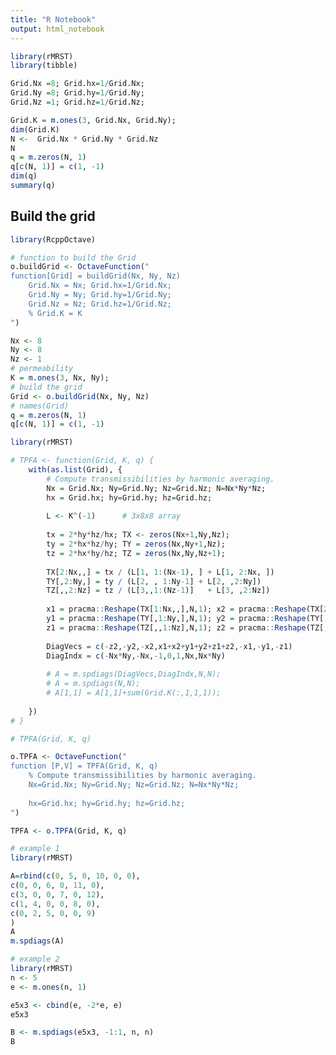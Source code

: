 ```yaml
---
title: "R Notebook"
output: html_notebook
---
```


```r
library(rMRST)
library(tibble)

Grid.Nx =8; Grid.hx=1/Grid.Nx;
Grid.Ny =8; Grid.hy=1/Grid.Ny;
Grid.Nz =1; Grid.hz=1/Grid.Nz;

Grid.K = m.ones(3, Grid.Nx, Grid.Ny);
dim(Grid.K)
N <-  Grid.Nx * Grid.Ny * Grid.Nz
N
q = m.zeros(N, 1) 
q[c(N, 1)] = c(1, -1)
dim(q)
summary(q)
```

## Build the grid

```r
library(RcppOctave)

# function to build the Grid
o.buildGrid <- OctaveFunction("
function[Grid] = buildGrid(Nx, Ny, Nz)
    Grid.Nx = Nx; Grid.hx=1/Grid.Nx;
    Grid.Ny = Ny; Grid.hy=1/Grid.Ny;
    Grid.Nz = Nz; Grid.hz=1/Grid.Nz;
    % Grid.K = K
")

Nx <- 8
Ny <- 8
Nz <- 1
# permeability
K = m.ones(3, Nx, Ny);
# build the grid
Grid <- o.buildGrid(Nx, Ny, Nz)
# names(Grid)
q = m.zeros(N, 1) 
q[c(N, 1)] = c(1, -1)
```

```r
library(rMRST)

# TPFA <- function(Grid, K, q) {
    with(as.list(Grid), {
        # Compute transmissibilities by harmonic averaging.
        Nx = Grid.Nx; Ny=Grid.Ny; Nz=Grid.Nz; N=Nx*Ny*Nz;
        hx = Grid.hx; hy=Grid.hy; hz=Grid.hz;
        
        L <- K^(-1)      # 3x8x8 array
        
        tx = 2*hy*hz/hx; TX <- zeros(Nx+1,Ny,Nz);
        ty = 2*hx*hz/hy; TY = zeros(Nx,Ny+1,Nz);
        tz = 2*hx*hy/hz; TZ = zeros(Nx,Ny,Nz+1);
        
        TX[2:Nx,,] = tx / (L[1, 1:(Nx-1), ] + L[1, 2:Nx, ])
        TY[,2:Ny,] = ty / (L[2, , 1:Ny-1] + L[2, ,2:Ny])
        TZ[,,2:Nz] = tz / (L[3,,1:(Nz-1)]   + L[3, ,2:Nz])
        
        x1 = pracma::Reshape(TX[1:Nx,,],N,1); x2 = pracma::Reshape(TX[2:(Nx+1),,],N,1);
        y1 = pracma::Reshape(TY[,1:Ny,],N,1); y2 = pracma::Reshape(TY[,2:(Ny+1),],N,1);
        z1 = pracma::Reshape(TZ[,,1:Nz],N,1); z2 = pracma::Reshape(TZ[,,2:(Nz+1)],N,1);
        
        DiagVecs = c(-z2,-y2,-x2,x1+x2+y1+y2+z1+z2,-x1,-y1,-z1)
        DiagIndx = c(-Nx*Ny,-Nx,-1,0,1,Nx,Nx*Ny)
        
        # A = m.spdiags(DiagVecs,DiagIndx,N,N);
        # A = m.spdiags(N,N);
        # A[1,1] = A[1,1]+sum(Grid.K(:,1,1,1));
                                                                   
    })
# }

# TPFA(Grid, K, q)
```



```r
o.TPFA <- OctaveFunction("
function [P,V] = TPFA(Grid, K, q)
    % Compute transmissibilities by harmonic averaging.
    Nx=Grid.Nx; Ny=Grid.Ny; Nz=Grid.Nz; N=Nx*Ny*Nz;
    
    hx=Grid.hx; hy=Grid.hy; hz=Grid.hz;
")

TPFA <- o.TPFA(Grid, K, q)
```


```r
# example 1
library(rMRST)

A=rbind(c(0, 5, 0, 10, 0, 0),
c(0, 0, 6, 0, 11, 0),
c(3, 0, 0, 7, 0, 12),
c(1, 4, 0, 0, 8, 0),
c(0, 2, 5, 0, 0, 9)
)
A
m.spdiags(A)
```

```r
# example 2
library(rMRST)
n <- 5
e <- m.ones(n, 1)

e5x3 <- cbind(e, -2*e, e)
e5x3

B <- m.spdiags(e5x3, -1:1, n, n)
B
```

